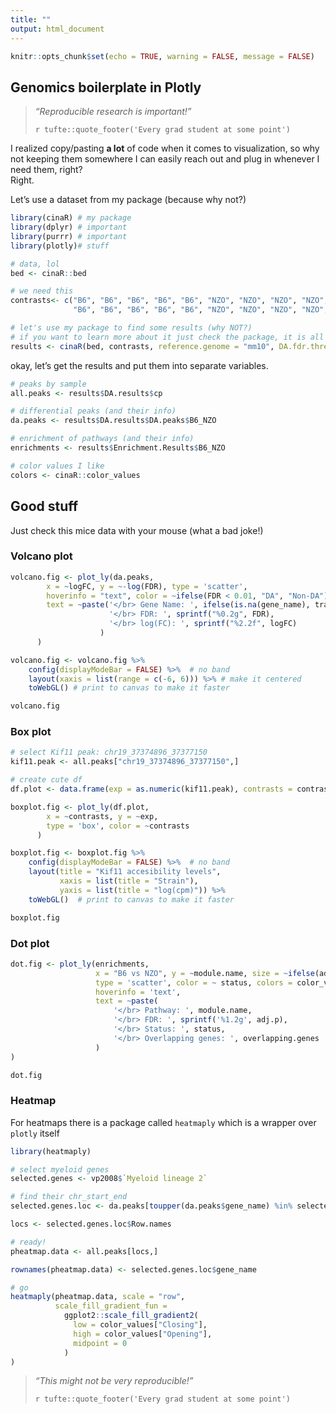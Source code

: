 ```yaml
---
title: ""
output: html_document
---
```


```r
knitr::opts_chunk$set(echo = TRUE, warning = FALSE, message = FALSE)
```

## Genomics boilerplate in Plotly

> _"Reproducible research is important!"_
>
> `r tufte::quote_footer('Every grad student at some point')`

I realized copy/pasting **a lot** of code when it comes to visualization, 
so why not keeping them somewhere I can easily reach out and plug in whenever I need them, right?   
Right.




Let's use a dataset from my package (because why not?)
```r
library(cinaR) # my package
library(dplyr) # important
library(purrr) # important
library(plotly)# stuff
```

```r
# data, lol
bed <- cinaR::bed

# we need this
contrasts<- c("B6", "B6", "B6", "B6", "B6", "NZO", "NZO", "NZO", "NZO", "NZO", "NZO",
              "B6", "B6", "B6", "B6", "B6", "NZO", "NZO", "NZO", "NZO", "NZO", "NZO")

# let's use my package to find some results (why NOT?)
# if you want to learn more about it just check the package, it is all free!
results <- cinaR(bed, contrasts, reference.genome = "mm10", DA.fdr.threshold = 1, verbose = F)
```


okay, let's get the results and put them into separate variables.
```r
# peaks by sample
all.peaks <- results$DA.results$cp

# differential peaks (and their info)
da.peaks <- results$DA.results$DA.peaks$B6_NZO

# enrichment of pathways (and their info)
enrichments <- results$Enrichment.Results$B6_NZO

# color values I like
colors <- cinaR::color_values
```

## Good stuff

Just check this mice data with your mouse (what a bad joke!)

### Volcano plot
```r
volcano.fig <- plot_ly(da.peaks, 
        x = ~logFC, y = ~-log(FDR), type = 'scatter',
        hoverinfo = "text", color = ~ifelse(FDR < 0.01, "DA", "Non-DA"), colors = c("red", "darkblue"),
        text = ~paste('</br> Gene Name: ', ifelse(is.na(gene_name), transcriptId, gene_name),
                      '</br> FDR: ', sprintf("%0.2g", FDR),
                      '</br> log(FC): ', sprintf("%2.2f", logFC)
                    )
      )

volcano.fig <- volcano.fig %>% 
    config(displayModeBar = FALSE) %>%  # no band 
    layout(xaxis = list(range = c(-6, 6))) %>% # make it centered
    toWebGL() # print to canvas to make it faster

volcano.fig
```

### Box plot
```r
# select Kif11 peak: chr19_37374896_37377150
kif11.peak <- all.peaks["chr19_37374896_37377150",]

# create cute df
df.plot <- data.frame(exp = as.numeric(kif11.peak), contrasts = contrasts, row.names = NULL, stringsAsFactors = FALSE)

boxplot.fig <- plot_ly(df.plot, 
        x = ~contrasts, y = ~exp, 
        type = 'box', color = ~contrasts
      )

boxplot.fig <- boxplot.fig %>% 
    config(displayModeBar = FALSE) %>%  # no band 
    layout(title = "Kif11 accesibility levels",
           xaxis = list(title = "Strain"),
           yaxis = list(title = "log(cpm)")) %>% 
    toWebGL()  # print to canvas to make it faster

boxplot.fig
```

### Dot plot
```r
dot.fig <- plot_ly(enrichments, 
                   x = "B6 vs NZO", y = ~module.name, size = ~ifelse(adj.p == 1, NA, -log(adj.p)), 
                   type = 'scatter', color = ~ status, colors = color_values,
                   hoverinfo = 'text',
                   text = ~paste(
                       '</br> Pathway: ', module.name,
                       '</br> FDR: ', sprintf('%1.2g', adj.p),
                       '</br> Status: ', status,
                       '</br> Overlapping genes: ', overlapping.genes
                   )
)

dot.fig
```

### Heatmap
For heatmaps there is a package called `heatmaply` which is a wrapper over `plotly` itself
```r
library(heatmaply)

# select myeloid genes
selected.genes <- vp2008$`Myeloid lineage 2`

# find their chr_start_end
selected.genes.loc <- da.peaks[toupper(da.peaks$gene_name) %in% selected.genes, c("Row.names", "gene_name")]

locs <- selected.genes.loc$Row.names

# ready!
pheatmap.data <- all.peaks[locs,]

rownames(pheatmap.data) <- selected.genes.loc$gene_name

# go
heatmaply(pheatmap.data, scale = "row", 
          scale_fill_gradient_fun = 
            ggplot2::scale_fill_gradient2(
              low = color_values["Closing"], 
              high = color_values["Opening"], 
              midpoint = 0
            )
)
```

> _"This might not be very reproducible!"_
>
> `r tufte::quote_footer('Every grad student at some point')`


